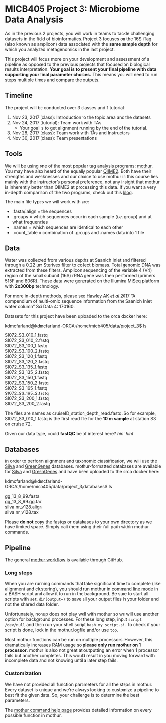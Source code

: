 # MICB405 Project 3: Microbiome Data Analysis
As in the previous 2 projects, you will work in teams to tackle challenging datasets in the field of bioinformatics. Project 3 focuses on the 16S iTag (also known as amplicon) data associated with the **same sample depth** for which you analyzed metagenomics in the last project.

This project will focus more on your development and assessment of a pipeline as opposed to the previous projects that focused on biological results interpretation. **Your goal is to present your final pipeline with data supporting your final parameter choices.** This means you will need to run steps multiple times and compare the outputs.

## Timeline
The project will be conducted over 3 classes and 1 tutorial:

1. Nov 23, 2017 (class): Introduction to the topic area and the datasets
2. Nov 24, 2017 (tutorial): Team work with TAs
    + Your goal is to get alignment running by the end of the tutorial.
3. Nov 28, 2017 (class): Team work with TAs and Instructors
4. Nov 30, 2017 (class): Team presentations

## Tools
We will be using one of the most popular tag analysis programs: [mothur](https://www.mothur.org/). You may have also heard of the equally popular [QIIME2](https://qiime2.org/). Both have their strengths and weaknesses and our choice to use mothur in this course lies mainly with the instructor's personal preference, not any insight that mothur is inherently better than QIIME2 at processing this data. If you want a very in-depth comparison of the two programs, check out this [blog](http://blog.mothur.org/2016/01/12/mothur-and-qiime/).

The main file types we will work with are:

* .fasta/.align = the sequences
* .groups = which sequences occur in each sample (*i.e.* group) and at what frequencies
* .names = which sequences are identical to each other
* .count_table = combination of .groups and .names data into 1 file

## Data
Water was collected from various depths at Saanich Inlet and filtered through a 0.22 μm Sterivex filter to collect biomass. Total genomic DNA was extracted from these filters. Amplicon sequencing of the variable 4 (V4) region of the small subunit (16S) rRNA gene was then performed (primers 515F and 806R). These data were generated on the Illumina MiSeq platform with **2x300bp** technology.

For more in-depth methods, please see [Hawley AK *et al* 2017](https://www.ncbi.nlm.nih.gov/pmc/articles/PMC5663217/) "A compendium of multi-omic sequence information from the Saanich Inlet water column" Sci Data 4: 170160.

Datasets for this project have been uploaded to the orca docker here:

kdmcfarland@kdmcfarland-ORCA:/home/micb405/data/project_3$ ls

SI072_S3_010_1.fastq  
SI072_S3_010_2.fastq  
SI072_S3_100_1.fastq  
SI072_S3_100_2.fastq  
SI072_S3_120_1.fastq  
SI072_S3_120_2.fastq  
SI072_S3_135_1.fastq  
SI072_S3_135_2.fastq  
SI072_S3_150_1.fastq  
SI072_S3_150_2.fastq  
SI072_S3_165_1.fastq  
SI072_S3_165_2.fastq  
SI072_S3_200_1.fastq  
SI072_S3_200_2.fastq  

The files are names as cruiseID_station_depth_read.fastq. So for example, SI072_S3_010_1.fastq is the first read file for the **10 m sample** at station S3 on cruise 72.

Given our data type, could **fastQC** be of interest here? *hint hint*

## Databases
In order to perform alignment and taxonomic classification, we will use the [Silva](http://nar.oxfordjournals.org/content/35/21/7188.full) and [GreenGenes](http://aem.asm.org/content/72/7/5069.full) databases. mothur-formatted databases are available for [Silva](https://www.mothur.org/wiki/Silva_reference_files) and [GreenGenes](https://mothur.org/wiki/Greengenes-formatted_databases) and have been uploaded to the orca docker here:

kdmcfarland@kdmcfarland-ORCA:/home/micb405/data/project_3/databases$ ls

gg_13_8_99.fasta  
gg_13_8_99.gg.tax  
silva.nr_v128.align  
silva.nr_v128.tax  

Please **do not** copy the fastqs or databases to your own directory as we have limited space. Simply call them using their full path within mothur commands.

## Pipeline
The general [mothur workflow](https://github.com/EDUCE-UBC/MICB405_project3/blob/master/Project3_workflow.Rmd) is available through GitHub.

### Long steps
When you are running commands that take significant time to complete (like alignment and clustering), you should run mothur in [command line mode](https://www.mothur.org/wiki/Command_line_mode) in a BASH script and allow it to run in the background. Be sure to start all scripts with `set.dir(output=)` to save all your output files in your folder and not the shared data folder.

Unfortunately, nohup does not play well with mothur so we will use another option for background processes. For these long step, input `script /dev/null` and then run your shell script `bash my_script.sh`. To check if your script is done, look in the mothur.logfile and/or use `top`.

Most mothur functions can be run on multiple processors. However, this dramatically increases RAM usage so **please only run mothur on 1 processor**. mothur is also not great at outputting an error when 1 processor fails but another completes. This would result in you moving forward with incomplete data and not knowing until a later step fails.

### Customization
We have not provided all function parameters for all the steps in mothur. Every dataset is unique and we're always looking to customize a pipeline to best fit the given data. So, your challenge is to determine the best parameters.

The [mothur command help page](https://www.mothur.org/wiki/Category:Commands) provides detailed information on every possible function in mothur.